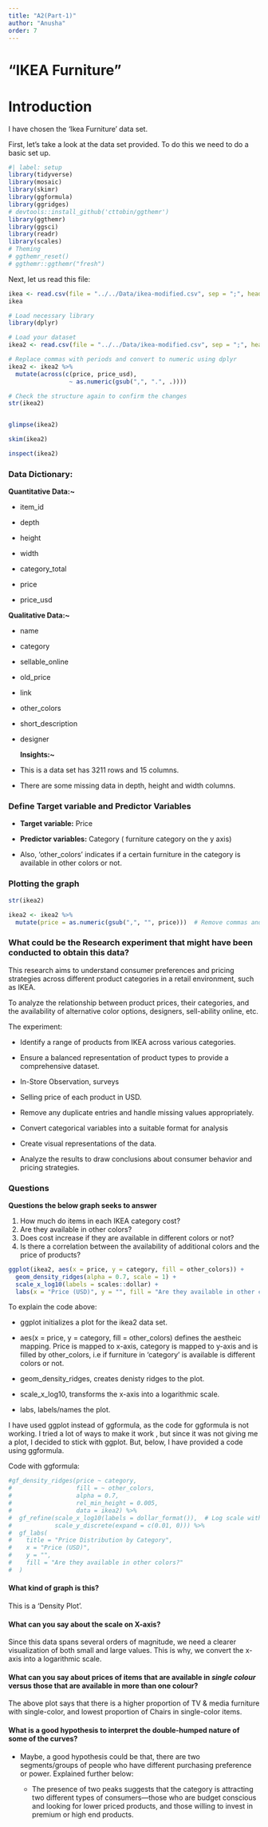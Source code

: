 ```yaml
---
title: "A2(Part-1)"
author: "Anusha"
order: 7
---
```


# "IKEA Furniture"

# Introduction

I have chosen the 'Ikea Furniture' data set.

First, let's take a look at the data set provided. To do this we need to do a basic set up.

```r
#| label: setup
library(tidyverse)
library(mosaic)
library(skimr)
library(ggformula)
library(ggridges)
# devtools::install_github('cttobin/ggthemr')
library(ggthemr)
library(ggsci)
library(readr)
library(scales)
# Theming
# ggthemr_reset()
# ggthemr::ggthemr("fresh")
```

Next, let us read this file:

```r
ikea <- read.csv(file = "../../Data/ikea-modified.csv", sep = ";", header = TRUE)
ikea
```

```r
# Load necessary library
library(dplyr)

# Load your dataset
ikea2 <- read.csv(file = "../../Data/ikea-modified.csv", sep = ";", header = TRUE, stringsAsFactors = FALSE)

# Replace commas with periods and convert to numeric using dplyr
ikea2 <- ikea2 %>%
  mutate(across(c(price, price_usd), 
                 ~ as.numeric(gsub(",", ".", .))))

# Check the structure again to confirm the changes
str(ikea2)



```

```r
glimpse(ikea2)
```

```r
skim(ikea2)
```

```r
inspect(ikea2)
```

### **Data Dictionary:**

**Quantitative Data:\~**

-   item_id

-   depth

-   height

-   width

-   category_total

-   price

-   price_usd

**Qualitative Data:\~**

-   name

-   category

-   sellable_online

-   old_price

-   link

-   other_colors

-   short_description

-   designer

    **Insights:\~**

-   This is a data set has 3211 rows and 15 columns.

-   There are some missing data in depth, height and width columns.\

### Define Target variable and Predictor Variables

-   **Target variable:** Price

-   **Predictor variables:** Category ( furniture category on the y axis)

-   Also, 'other_colors' indicates if a certain furniture in the category is available in other colors or not.

### Plotting the graph

```r
str(ikea2)
```

```r
ikea2 <- ikea2 %>%
  mutate(price = as.numeric(gsub(",", "", price)))  # Remove commas and convert to numeric

```

### What could be the Research experiment that might have been conducted to obtain this data?

This research aims to understand consumer preferences and pricing strategies across different product categories in a retail environment, such as IKEA.

To analyze the relationship between product prices, their categories, and the availability of alternative color options, designers, sell-ability online, etc.

The experiment:

-   Identify a range of products from IKEA across various categories.

-   Ensure a balanced representation of product types to provide a comprehensive dataset.

-   In-Store Observation, surveys

-   Selling price of each product in USD.

-   Remove any duplicate entries and handle missing values appropriately.

-   Convert categorical variables into a suitable format for analysis

-   Create visual representations of the data.

-   Analyze the results to draw conclusions about consumer behavior and pricing strategies.

### Questions

**Questions the below graph seeks to answer**

1.  How much do items in each IKEA category cost?
2.  Are they available in other colors?
3.  Does cost increase if they are available in different colors or not?
4.  Is there a correlation between the availability of additional colors and the price of products?

```r
ggplot(ikea2, aes(x = price, y = category, fill = other_colors)) +
  geom_density_ridges(alpha = 0.7, scale = 1) +
  scale_x_log10(labels = scales::dollar) +
  labs(x = "Price (USD)", y = "", fill = "Are they available in other colors?")
```

To explain the code above:

-   ggplot initializes a plot for the ikea2 data set.

-   aes(x = price, y = category, fill = other_colors) defines the aestheic mapping. Price is mapped to x-axis, category is mapped to y-axis and is filled by other_colors, i.e if furniture in 'category' is available is different colors or not.

-   geom_density_ridges, creates denisty ridges to the plot.

-   scale_x_log10, transforms the x-axis into a logarithmic scale.

-   labs, labels/names the plot.

I have used ggplot instead of ggformula, as the code for ggformula is not working. I tried a lot of ways to make it work , but since it was not giving me a plot, I decided to stick with ggplot. But, below, I have provided a code using ggformula.

Code with ggformula:

```r
#gf_density_ridges(price ~ category,
#                  fill = ~ other_colors,
#                  alpha = 0.7,
#                  rel_min_height = 0.005,
#                  data = ikea2) %>%
#  gf_refine(scale_x_log10(labels = dollar_format()),  # Log scale with dollar formatting
#            scale_y_discrete(expand = c(0.01, 0))) %>%
#  gf_labs(
#    title = "Price Distribution by Category", 
#    x = "Price (USD)",
#    y = "",
#    fill = "Are they available in other colors?"
#  )
```

#### What kind of graph is this?

This is a 'Density Plot'.

#### What can you say about the scale on X-axis?

Since this data spans several orders of magnitude, we need a clearer visualization of both small and large values. This is why, we convert the x-axis into a logarithmic scale.

#### What can you say about prices of items that are available in *single colour* versus those that are available in more than one colour?

The above plot says that there is a higher proportion of TV & media furniture with single-color, and lowest proportion of Chairs in single-color items.

#### What is a good hypothesis to interpret the double-humped nature of some of the curves?

-   Maybe, a good hypothesis could be that, there are two segments/groups of people who have different purchasing preference or power. Explained further below:

    -   The presence of two peaks suggests that the category is attracting two different types of consumers—those who are budget conscious and looking for lower priced products, and those willing to invest in premium or high end products.
